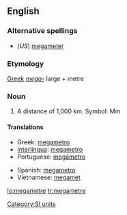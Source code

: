 ==English==

===Alternative spellings===
* (''US'') [[megameter]]

===Etymology===
[[Greek]] ''[[mega-]]'' large + metre

===Noun===
{{en-noun}}

# A distance of 1,000 km. Symbol: Mm

====Translations====
{{trans-top|a distance of 1,000 km}}
* Greek: [[megametro]]
* [[Interlingua]]: [[megametro]]
* Portuguese: [[megâmetro]] {{m}}
{{trans-mid}}
* Spanish: [[megametro]]
* Vietnamese: [[megamet]]
{{trans-bottom}}

[[Category:SI units]]

[[lo:megametre]]
[[tr:megametre]]